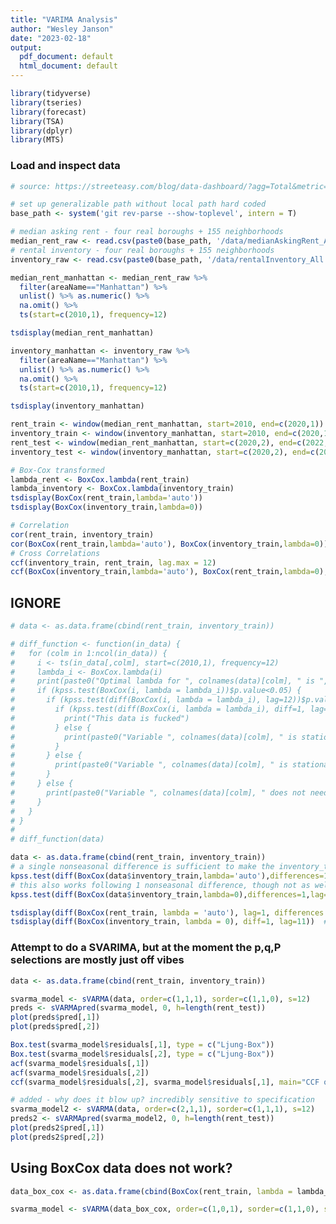 ```yaml
---
title: "VARIMA Analysis"
author: "Wesley Janson"
date: "2023-02-18"
output:
  pdf_document: default
  html_document: default
---
```


```r
library(tidyverse)
library(tseries)
library(forecast)
library(TSA)
library(dplyr)
library(MTS)
```

### Load and inspect data

```r
# source: https://streeteasy.com/blog/data-dashboard/?agg=Total&metric=Inventory&type=Rentals&bedrooms=Any%20Bedrooms&property=Any%20Property%20Type&minDate=2010-01-01&maxDate=2022-12-01&area=Flatiron,Brooklyn%20Heights

# set up generalizable path without local path hard coded
base_path <- system('git rev-parse --show-toplevel', intern = T)

# median asking rent - four real boroughs + 155 neighborhoods
median_rent_raw <- read.csv(paste0(base_path, '/data/medianAskingRent_All.csv'))
# rental inventory - four real boroughs + 155 neighborhoods
inventory_raw <- read.csv(paste0(base_path, '/data/rentalInventory_All.csv'))
```

```r
median_rent_manhattan <- median_rent_raw %>% 
  filter(areaName=="Manhattan") %>%
  unlist() %>% as.numeric() %>% 
  na.omit() %>% 
  ts(start=c(2010,1), frequency=12)

tsdisplay(median_rent_manhattan)

inventory_manhattan <- inventory_raw %>% 
  filter(areaName=="Manhattan") %>% 
  unlist() %>% as.numeric() %>% 
  na.omit() %>%
  ts(start=c(2010,1), frequency=12)

tsdisplay(inventory_manhattan)

rent_train <- window(median_rent_manhattan, start=2010, end=c(2020,1))
inventory_train <- window(inventory_manhattan, start=2010, end=c(2020,1))
rent_test <- window(median_rent_manhattan, start=c(2020,2), end=c(2022,12))
inventory_test <- window(inventory_manhattan, start=c(2020,2), end=c(2022,12))
```

```r
# Box-Cox transformed
lambda_rent <- BoxCox.lambda(rent_train)
lambda_inventory <- BoxCox.lambda(inventory_train)
tsdisplay(BoxCox(rent_train,lambda='auto'))
tsdisplay(BoxCox(inventory_train,lambda=0))

# Correlation
cor(rent_train, inventory_train)
cor(BoxCox(rent_train,lambda='auto'), BoxCox(inventory_train,lambda=0))
# Cross Correlations
ccf(inventory_train, rent_train, lag.max = 12)
ccf(BoxCox(inventory_train,lambda='auto'), BoxCox(rent_train,lambda=0), lag.max = 12)
```


## IGNORE
```r
# data <- as.data.frame(cbind(rent_train, inventory_train))

# diff_function <- function(in_data) {
#   for (colm in 1:ncol(in_data)) {
#     i <- ts(in_data[,colm], start=c(2010,1), frequency=12)
#     lambda_i <- BoxCox.lambda(i)
#     print(paste0("Optimal lambda for ", colnames(data)[colm], " is ",lambda_i))
#     if (kpss.test(BoxCox(i, lambda = lambda_i))$p.value<0.05) {
#       if (kpss.test(diff(BoxCox(i, lambda = lambda_i), lag=12))$p.value<0.05) {
#         if (kpss.test(diff(BoxCox(i, lambda = lambda_i), diff=1, lag=12))$p.value<0.05) {
#           print("This data is fucked")
#         } else {
#           print(paste0("Variable ", colnames(data)[colm], " is stationary after seasonal differencing and first-order differencing"))
#         }
#       } else {
#         print(paste0("Variable ", colnames(data)[colm], " is stationary after seasonal differencing"))
#       }
#     } else {
#       print(paste0("Variable ", colnames(data)[colm], " does not need differencing"))
#     }
#   }
# }
#   
# diff_function(data)
```

```r
data <- as.data.frame(cbind(rent_train, inventory_train))
# a single nonseasonal difference is sufficient to make the inventory_train stationary:
kpss.test(diff(BoxCox(data$inventory_train,lambda='auto'),differences=1,lag=1),null='Level')
# this also works following 1 nonseasonal difference, though not as well (note: this is also what auto.arima finds):
kpss.test(diff(BoxCox(data$inventory_train,lambda=0),differences=1,lag=1),null='Level')
```


```r
tsdisplay(diff(BoxCox(rent_train, lambda = 'auto'), lag=1, differences = 1)) # AR(1)
tsdisplay(diff(BoxCox(inventory_train, lambda = 0), diff=1, lag=11))  # AR(1)?

```

### Attempt to do a SVARIMA, but at the moment the p,q,P selections are mostly just off vibes
```r
data <- as.data.frame(cbind(rent_train, inventory_train))

svarma_model <- sVARMA(data, order=c(1,1,1), sorder=c(1,1,0), s=12)
preds <- sVARMApred(svarma_model, 0, h=length(rent_test))
plot(preds$pred[,1])
plot(preds$pred[,2])
```

```r
Box.test(svarma_model$residuals[,1], type = c("Ljung-Box"))
Box.test(svarma_model$residuals[,2], type = c("Ljung-Box"))
acf(svarma_model$residuals[,1])
acf(svarma_model$residuals[,2])
ccf(svarma_model$residuals[,2], svarma_model$residuals[,1], main="CCF of Residuals")
```


```r
# added - why does it blow up? incredibly sensitive to specification
svarma_model2 <- sVARMA(data, order=c(2,1,1), sorder=c(1,1,1), s=12)
preds2 <- sVARMApred(svarma_model2, 0, h=length(rent_test))
plot(preds2$pred[,1])
plot(preds2$pred[,2])
```

## Using BoxCox data does not work?
```r
data_box_cox <- as.data.frame(cbind(BoxCox(rent_train, lambda = lambda_rent), BoxCox(inventory_train, lambda = lambda_inventory)))

svarma_model <- sVARMA(data_box_cox, order=c(1,0,1), sorder=c(1,1,0), s=12)
```


